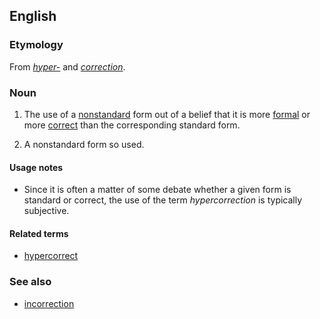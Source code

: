 ==English==

===Etymology===
From ''[[hyper-]]'' and ''[[correction]]''.

===Noun===
{{en-noun}}

# {{linguistics}} The use of a [[nonstandard]] form out of a belief that it is more [[formal]] or more [[correct]] than the corresponding standard form.
# {{linguistics}} A nonstandard form so used.

====Usage notes====
* Since it is often a matter of some debate whether a given form is standard or correct, the use of the term ''hypercorrection'' is typically subjective.

====Related terms====
*[[hypercorrect]]

===See also===
*[[incorrection]]